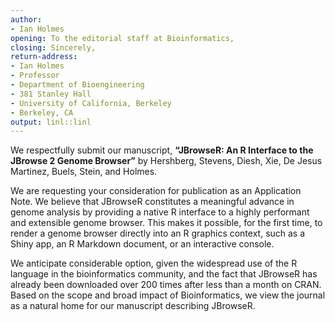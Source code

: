 ```yaml
---
author:
- Ian Holmes
opening: To the editorial staff at Bioinformatics,
closing: Sincerely,
return-address: 
- Ian Holmes
- Professor
- Department of Bioengineering
- 381 Stanley Hall 
- University of California, Berkeley
- Berkeley, CA
output: linl::linl
---
```


We respectfully submit our manuscript, **"JBrowseR: An R Interface to the JBrowse 2 Genome Browser"** by Hershberg,
Stevens, Diesh, Xie, De Jesus Martinez, Buels, Stein, and Holmes.

We are requesting your consideration for publication as an Application Note.
We believe that JBrowseR constitutes a meaningful advance in genome analysis by providing a native
R interface to a highly performant and extensible genome browser.
This makes it possible, for the first time, to render a genome browser directly into an R graphics context,
such as a Shiny app, an R Markdown document, or an interactive console.

We anticipate considerable option, given the widespread use of the R language in the bioinformatics community,
and the fact that JBrowseR has already been downloaded over 200 times after less than a month on CRAN.
Based on the scope and broad impact of Bioinformatics, we view the journal as a natural home for our manuscript
describing JBrowseR.

